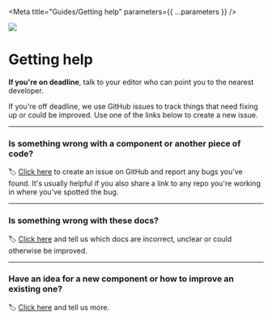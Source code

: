 
<Meta title="Guides/Getting help" parameters={{ ...parameters }} />

![](https://graphics.thomsonreuters.com/style-assets/images/logos/reuters-graphics-logo/svg/graphics-logo-color-dark.svg)

# Getting help

**If you're on deadline**, talk to your editor who can point you to the nearest developer.

If you're off deadline, we use GitHub issues to track things that need fixing up or could be improved. Use one of the links below to create a new issue.

---

### Is something wrong with a component or another piece of code?

🏷️ [Click here](https://github.com/reuters-graphics/graphics-components/issues/new?labels=%F0%9F%90%9B%20bug&assignees=hobbes7878) to create an issue on GitHub and report any bugs you've found. It's usually helpful if you also share a link to any repo you're working in where you've spotted the bug.

---

### Is something wrong with these docs?

🏷️ [Click here](https://github.com/reuters-graphics/graphics-components/issues/new?labels=%F0%9F%93%9A%20documentation&assignees=hobbes7878) and tell us which docs are incorrect, unclear or could otherwise be improved.

---

### Have an idea for a new component or how to improve an existing one?

🏷️ [Click here](https://github.com/reuters-graphics/graphics-components/issues/new?labels=%F0%9F%9A%80%20new%20feature&assignees=hobbes7878) and tell us more.
